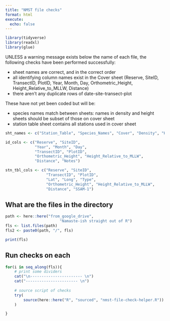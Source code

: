 ```yaml
---
title: "NMST file checks"
format: html
execute:
  echo: false
---
```

```r
library(tidyverse)
library(readxl)
library(glue)
```


UNLESS a warning message exists below the name of each file, the following checks have been performed successfully:   

-  sheet names are correct, and in the correct order  
-  all identifying column names exist in the Cover sheet (Reserve, SiteID, TransectID, PlotID, Year, Month, Day, Orthometric_Height, Height_Relative_to_MLLW, Distance)
-  there aren't any duplicate rows of date-site-transect-plot  

These have not yet been coded but will be:  

-  species names match between sheets: names in density and height sheets should be subset of those on cover sheet  
-  station table sheet contains all stations used in cover sheet  

```r
sht_names <- c("Station_Table", "Species_Names", "Cover", "Density", "Height")

id_cols <- c("Reserve", "SiteID", 
             "Year", "Month", "Day",
             "TransectID", "PlotID", 
             "Orthometric_Height", "Height_Relative_to_MLLW",
             "Distance", "Notes")

stn_tbl_cols <- c("Reserve", "SiteID", 
                  "TransectID", "PlotID", 
                  "Lat", "Long", "Type",
                  "Orthometric_Height", "Height_Relative_to_MLLW",
                  "Distance", "SSAM-1")
```


## What are the files in the directory  

```r
path <- here::here("from_google_drive",
                        "Namaste-ish straight out of R")
fls <- list.files(path)
fls2 <- paste0(path, "/", fls)

print(fls)
```



## Run checks on each  

```r
for(i in seq_along(fls)){
    # print some dividers
    cat("\n----------------------- \n")
    cat("----------------------- \n")
    
    # source script of checks  
    try(
        source(here::here("R", "sourced", "nmst-file-check-helper.R"))
    )

}
```

